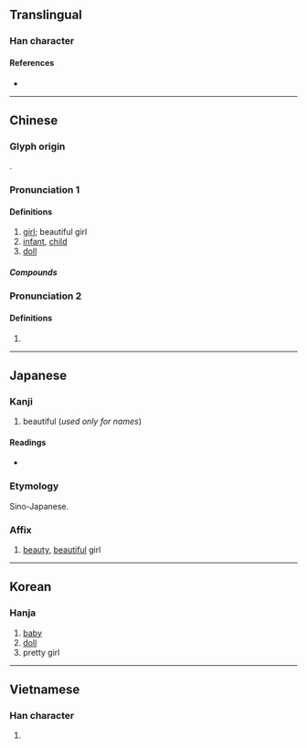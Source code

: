 {{character info}}
==Translingual==

===Han character===
{{Han char|rn=38|rad=女|as=06|sn=9|four=44414|canj=VGG|ids=⿰女圭}}

====References====
* {{Han ref|kx=0261.290|dkj=06262|dj=0528.020|hdz=21042.060|uh=5A03|ud=23043|bh=ABBD|bd=43965}}

----

==Chinese==
{{zh-forms}}

===Glyph origin===
{{Han etym}}
{{Han compound|女|圭|c1=s|c2=p|ls=psc}}.

===Pronunciation 1===
{{zh-pron
|m=wá
|dg=ва1
|c=waa1
|mn=oa
|mn-t=ua1
|w=3hhua
|mc=y
|oc=y
|cat=n
}}

====Definitions====
{{zh-hanzi}}

# [[girl]]; beautiful girl
# [[infant]], [[child]]
# [[doll]]
#: {{zh-x|洋娃娃{wa}|doll}}

=====Compounds=====
{{zh-der|吉娃娃|夏娃|女娃|娃兒|娃娃|娃娃生|娃娃裝|娃娃車|娃娃魚|娃子|嬌娃|宮娃|小娃娃|拴娃娃|李娃傳|泥娃娃|洋娃娃|館娃宮}}

===Pronunciation 2===
{{zh-pron
|m=guì
|cat=pn
}}

====Definitions====
{{zh-hanzi}}

# {{surname|zh}}
----

==Japanese==

===Kanji===
{{ja-kanji|grade=|rs=女06}}

# beautiful (''used only for names'')

====Readings====
* {{ja-readings
|goon=え<ゑ
|kanon=あい, わ
|kun=うつく-し.い
}}

===Etymology===
{{ja-kanjitab|あい|yomi=kanon}}
Sino-Japanese.

===Affix===
{{ja-pos|affix|あい}}

# [[beauty]], [[beautiful]] girl {{qualifier|generally only used in names}}

----

==Korean==

===Hanja===
{{ko-hanja|hangeul=왜}}

# [[baby]]
# [[doll]]
# pretty girl

----

==Vietnamese==

===Han character===
{{vi-hantu|[[oa]]|rs=女06}}

# {{rfdef|vi|sort=女06}}